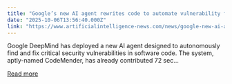 ```yaml
---
title: "Google’s new AI agent rewrites code to automate vulnerability fixes"
date: "2025-10-06T13:56:40.000Z"
link: "https://www.artificialintelligence-news.com/news/google-new-ai-agent-rewrites-code-automate-vulnerability-fixes/"
---
```


Google DeepMind has deployed a new AI agent designed to autonomously find and fix critical security vulnerabilities in software code. The system, aptly-named CodeMender, has already contributed 72 sec...

[Read more](https://www.artificialintelligence-news.com/news/google-new-ai-agent-rewrites-code-automate-vulnerability-fixes/)
